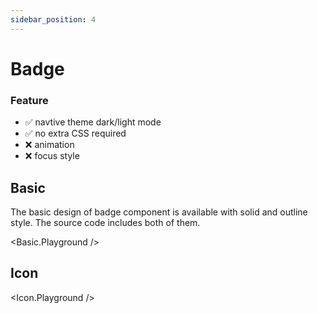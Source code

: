 ```yaml
---
sidebar_position: 4
---
```




# Badge 

### Feature
- ✅ navtive theme dark/light mode
- ️✅ no extra CSS required
- ❌ animation 
- ❌ focus style


## Basic

The basic design of badge component is available with solid and outline style.
The source code includes both of them.

<Basic.Playground />


## Icon

<Icon.Playground />
